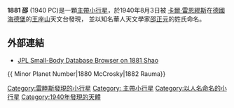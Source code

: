 {{Infobox planet 
| width = 25em 
| bgcolour = #FFFFC0 
| apsis = 
| name = 邵(正元)
| symbol = 
| image = 
| caption = 
| discovery = yes 
| discovery_ref = 
| discoverer = [[卡爾·雷恩繆斯|卡爾·雷恩繆斯]]
| discovery_site = [[Landessternwarte_Heidelberg-Königstuhl|海德堡]]
| discovered = 1940年8月3日
| designations = yes
| mp_name = 1881
| alt_names = 1940 PC
| mp_category = 
| orbit_ref = 
| epoch = 2008年5月14日
| aphelion = 3.5094181
| perihelion = 2.8169435
| semimajor = 
| eccentricity = 0.1094586
| period = 2054.8704053
| avg_speed = 
| inclination = 9.86495
| asc_node = 218.15204
| mean_anomaly = 42.63464
| arg_peri = 68.27606
| satellites = 
| physical_characteristics = yes 
| dimensions = 
| mass = 
| density = 
| surface_grav = 
| escape_velocity = 
| sidereal_day = 
| axial_tilt = 
| pole_ecliptic_lat = 
| pole_ecliptic_lon = 
| albedo = 
| temperatures= 
| temp_name1 = 
| mean_temp_1 = 
| max_temp_1 = 
| temp_name2 = 
| max_temp_2 = 
| spectral_type = 
| abs_magnitude = 11.1
}}
'''1881 邵''' (1940 PC)是一顆[[小行星帶|主帶]][[小行星|小行星]]，於1940年8月3日被 [[卡爾·雷恩繆斯|卡爾·雷恩繆斯]]在[[德國|德國]][[海德堡|海德堡]]的[[王座山|王座山]]天文台發現，
並以知名華人天文學家[[邵正元|邵正元]]的姓氏命名。

== 外部連結 ==
*[http://ssd.jpl.nasa.gov/sbdb.cgi?sstr=1881+Shao JPL Small-Body Database Browser on 1881 Shao] {{Wayback|url=http://ssd.jpl.nasa.gov/sbdb.cgi?sstr=1881+Shao |date=20120417105448 }}

{{ Minor Planet Number|1880 McCrosky|1882 Rauma}}
{{小天體}}

{{DEFAULTSORT:Shao}}
[[Category:雷睦斯發現的小行星|Category:雷睦斯發現的小行星]]
[[Category:_主帶小行星|Category: 主帶小行星]]
[[Category:以人名命名的小行星|Category:以人名命名的小行星]]
[[Category:1940年發現的天體|Category:1940年發現的天體]]

{{beltasteroid-stub}}